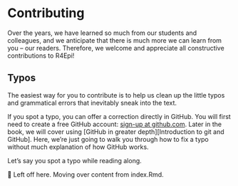 # Contributing {.unnumbered}

Over the years, we have learned so much from our students and colleagues, and we anticipate that there is much more we can learn from you -- our readers. Therefore, we welcome and appreciate all constructive contributions to R4Epi!

## Typos {.unnumbered}

The easiest way for you to contribute is to help us clean up the little typos and grammatical errors that inevitably sneak into the text. 

If you spot a typo, you can offer a correction directly in GitHub. You will first need to create a free GitHub account: [sign-up at github.com](https://github.com/join). Later in the book, we will cover using [GitHub in greater depth][Introduction to git and GitHub]. Here, we're just going to walk you through how to fix a typo without much explanation of how GitHub works.

Let's say you spot a typo while reading along.


🔴 Left off here. Moving over content from index.Rmd.